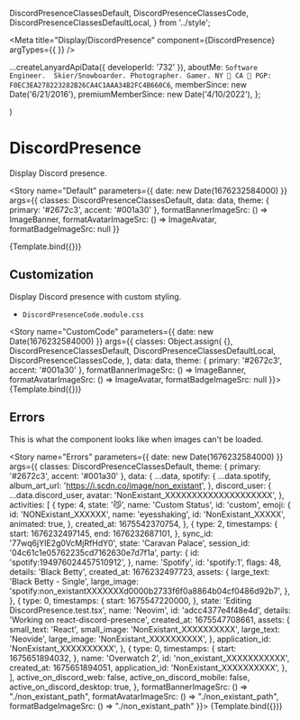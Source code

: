   DiscordPresenceClassesDefault,
  DiscordPresenceClassesCode,
  DiscordPresenceClassesDefaultLocal,
} from '../style';

<Meta title="Display/DiscordPresence" component={DiscordPresence} argTypes={{ }} />

  ...createLanyardApiData({ developerId: '732' }),
  aboutMe: `Software Engineer.  Skier/Snowboarder. Photographer. Gamer.
NY 🌆 CA 🌁
PGP: F0EC3EA278223282B26CA4C1AAA34B2FC4B660C6`,
  memberSince: new Date('6/21/2016'),
  premiumMemberSince: new Date('4/10/2022'),
};

  <div style={{ fontSize: '16px' }}>
    <ThemeDiscordPresence
      classes={args.classes}
      theme={args.theme}
    >
      <DiscordPresence
        data={args.data}
        formatBannerImageSrc={args.formatBannerImageSrc}
        formatAvatarImageSrc={args.formatAvatarImageSrc}
        formatBadgeImageSrc={args.formatBadgeImageSrc}
      />
    </ThemeDiscordPresence>
  </div>
)

# DiscordPresence

Display Discord presence.

<Story
  name="Default"
  parameters={{ date: new Date(1676232584000) }}
  args={{
    classes: DiscordPresenceClassesDefault,
    data: data,
    theme: { primary: '#2672c3', accent: '#001a30' },
    formatBannerImageSrc: () => ImageBanner,
    formatAvatarImageSrc: () => ImageAvatar,
    formatBadgeImageSrc: null
  }}
>
  {Template.bind({})}
</Story>

## Customization

Display Discord presence with custom styling.

- `DiscordPresenceCode.module.css`

<Story
  name="CustomCode"
  parameters={{ date: new Date(1676232584000) }}
  args={{
    classes: Object.assign(
      {},
      DiscordPresenceClassesDefault,
      DiscordPresenceClassesDefaultLocal,
      DiscordPresenceClassesCode,
    ),
    data: data,
    theme: { primary: '#2672c3', accent: '#001a30' },
    formatBannerImageSrc: () => ImageBanner,
    formatAvatarImageSrc: () => ImageAvatar,
    formatBadgeImageSrc: null
  }}>
  {Template.bind({})}
</Story>

## Errors

This is what the component looks like when images can't be loaded.

<Story
  name="Errors"
  parameters={{ date: new Date(1676232584000) }}
  args={{
    classes: DiscordPresenceClassesDefault,
    theme: { primary: '#2672c3', accent: '#001a30' },
    data: {
      ...data,
      spotify: {
        ...data.spotify,
        album_art_url: 'https://i.scdn.co/image/non_existant',
      },
      discord_user: {
        ...data.discord_user,
        avatar: 'NonExistant_XXXXXXXXXXXXXXXXXXXX',
      },
      activities: [
        {
          type: 4,
          state: '😼',
          name: 'Custom Status',
          id: 'custom',
          emoji: {
            id: 'NONExistant_XXXXXX',
            name: 'eyesshaking',
            id: 'NonExistant_XXXXX',
            animated: true,
          },
          created_at: 1675542370754,
        },
        {
          type: 2,
          timestamps: {
            start: 1676232497145,
            end: 1676232687101,
          },
          sync_id: '77wq6jYIE2g0VcMjRfHdY0',
          state: 'Caravan Palace',
          session_id: '04c61c1e05762235cd7162630e7d7f1a',
          party: {
            id: 'spotify:194976024457510912',
          },
          name: 'Spotify',
          id: 'spotify:1',
          flags: 48,
          details: 'Black Betty',
          created_at: 1676232497723,
          assets: {
            large_text: 'Black Betty - Single',
            large_image: 'spotify:non_existantXXXXXXXd0000b2733f6f0a8864b04cf0486d92b7',
          },
        },
        {
          type: 0,
          timestamps: {
            start: 1675547220000,
          },
          state: 'Editing DiscordPresence.test.tsx',
          name: 'Neovim',
          id: 'adcc4377e4f48e4d',
          details: 'Working on react-discord-presence',
          created_at: 1675547708661,
          assets: {
            small_text: 'React',
            small_image: 'NonExistant_XXXXXXXXXX',
            large_text: 'Neovide',
            large_image: 'NonExistant_XXXXXXXXXX',
          },
          application_id: 'NonExistant_XXXXXXXXXX',
        },
        {
          type: 0,
          timestamps: {
            start: 1675651894032,
          },
          name: 'Overwatch 2',
          id: 'non_existant_XXXXXXXXXXX',
          created_at: 1675651894051,
          application_id: 'NonExistant_XXXXXXXXXX',
        },
      ],
      active_on_discord_web: false,
      active_on_discord_mobile: false,
      active_on_discord_desktop: true,
    },
    formatBannerImageSrc: () => "./non_existant_path",
    formatAvatarImageSrc: () => "./non_existant_path",
    formatBadgeImageSrc: () => "./non_existant_path"
  }}>
  {Template.bind({})}
</Story>
